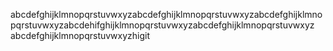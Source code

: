 abcdefghijklmnopqrstuvwxyzabcdefghijklmnopqrstuvwxyzabcdefghijklmnopqrstuvwxyzabcdehifghijklmnopqrstuvwxyzabcdefghijklmnopqrstuvwxyz
abcdefghijklmnopqrstuvwxyzhigit